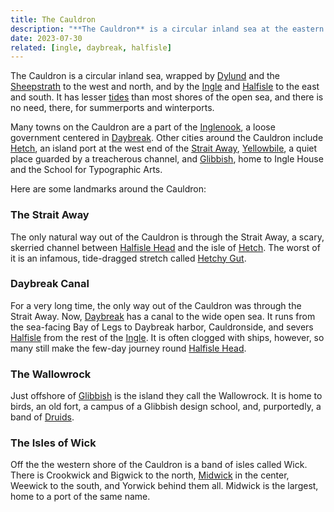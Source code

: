 ```yaml
---
title: The Cauldron
description: "**The Cauldron** is a circular inland sea at the eastern edge of the world, wrapped by Dylund and the Sheepstrath to the west and north, and by Halfisle and the Orchard Coast to the east and south."
date: 2023-07-30
related: [ingle, daybreak, halfisle]
---
```


The Cauldron is a circular inland sea, wrapped by [Dylund]() and the [Sheepstrath]() to the west and north, and by the [Ingle]() and [Halfisle]() to the east and south. It has lesser [tides](tide) than most shores of the open sea, and there is no need, there, for summerports and winterports.

Many towns on the Cauldron are a part of the [Inglenook](ingle#the-inglenook), a loose government centered in [Daybreak](). Other cities around the Cauldron include [Hetch](), an island port at the west end of the [Strait Away](cauldron#the-strait-away), [Yellowbile](), a quiet place guarded by a treacherous channel, and [Glibbish](), home to Ingle House and the School for Typographic Arts.

Here are some landmarks around the Cauldron:

### The Strait Away

The only natural way out of the Cauldron is through the Strait Away, a scary, skerried channel between [Halfisle Head](halfisle#) and the isle of [Hetch](). The worst of it is an infamous, tide-dragged stretch called [Hetchy Gut](hetch#hetchy-gut).

### Daybreak Canal

For a very long time, the only way out of the Cauldron was through the Strait Away. Now, [Daybreak](#geography) has a canal to the wide open sea. It runs from the sea-facing Bay of Legs to Daybreak harbor, Cauldronside, and severs [Halfisle]() from the rest of the [Ingle](). It is often clogged with ships, however, so many still make the few-day journey round [Halfisle Head](halfisle#).

### The Wallowrock

Just offshore of [Glibbish]() is the island they call the Wallowrock. It is home to birds, an old fort, a campus of a Glibbish design school, and, purportedly, a band of [Druids]().

### The Isles of Wick

Off the the western shore of the Cauldron is a band of isles called Wick. There is Crookwick and Bigwick to the north, [Midwick]() in the center, Weewick to the south, and Yorwick behind them all. Midwick is the largest, home to a port of the same name.